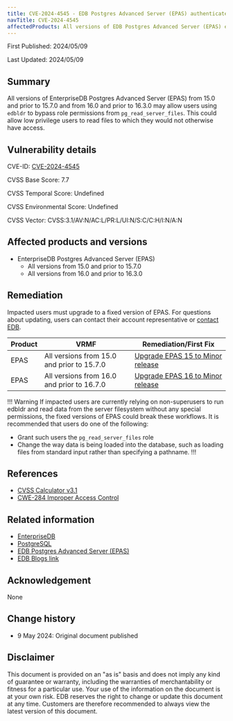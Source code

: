 ```yaml
---
title: CVE-2024-4545 - EDB Postgres Advanced Server (EPAS) authenticated file read permissions bypass using edbldr
navTitle: CVE-2024-4545
affectedProducts: All versions of EDB Postgres Advanced Server (EPAS) edbldr from 15.0 and prior to 15.7.0 and from 16.0 and prior to 16.3.0
---
```


First Published: 2024/05/09

Last Updated: 2024/05/09

## Summary

All versions of EnterpriseDB Postgres Advanced Server (EPAS) from 15.0 and prior to 15.7.0 and from 16.0 and prior to 16.3.0 may allow users using `edbldr` to bypass role permissions from `pg_read_server_files`. This could allow low privilege users to read files to which they would not otherwise have access.

## Vulnerability details

CVE-ID:   [CVE-2024-4545](https://cve.mitre.org/cgi-bin/cvename.cgi?name=CVE-2024-4545)

CVSS Base Score: 7.7

CVSS Temporal Score: Undefined

CVSS Environmental Score: Undefined

CVSS Vector: CVSS:3.1/AV:N/AC:L/PR:L/UI:N/S:C/C:H/I:N/A:N

## Affected products and versions

* EnterpriseDB Postgres Advanced Server (EPAS)
    * All versions from 15.0 and prior to 15.7.0 
    * All versions from 16.0 and prior to 16.3.0

## Remediation

Impacted users must upgrade to a fixed version of EPAS. For questions about updating, users can contact their account representative or [contact EDB](https://www.enterprisedb.com/contact).

| Product | VRMF | Remediation/First Fix |
|---------|------|-----------------------|
| EPAS | All versions from 15.0 and prior to 15.7.0 | [Upgrade EPAS 15 to Minor release](https://www.enterprisedb.com/docs/epas/15/upgrading/04_upgrading_an_installation_with_pg_upgrade/01_performing_an_upgrade/) |
| EPAS | All versions from 16.0 and prior to 16.7.0 | [Upgrade EPAS 16 to Minor release](https://www.enterprisedb.com/docs/epas/16/upgrading/minor_upgrade/) |

!!! Warning
If impacted users are currently relying on non-superusers to run edbldr and read data from the server filesystem without any special permissions, the fixed versions of EPAS could break these workflows. It is recommended that users do one of the following:
* Grant such users the `pg_read_server_files` role
* Change the way data is being loaded into the database, such as loading files from standard input rather than specifying a pathname.
!!!

## References

* [CVSS Calculator v3.1](https://www.first.org/cvss/calculator/3.1)
* [CWE-284 Improper Access Control](http://cwe.mitre.org/data/definitions/284.html)


## Related information

* [EnterpriseDB](https://www.enterprisedb.com/)
* [PostgreSQL](https://www.postgresql.org/)
* [EDB Postgres Advanced Server (EPAS)](https://www.enterprisedb.com/products/edb-postgres-advanced-server)
* [EDB Blogs link](https://enterprisedb.com/blog/)

## Acknowledgement

None

## Change history

* 9 May 2024: Original document published

## Disclaimer

This document is provided on an "as is" basis and does not imply any kind of guarantee or warranty, including the warranties of merchantability or fitness for a particular use. Your use of the information on the document is at your own risk. EDB reserves the right to change or update this document at any time. Customers are therefore recommended to always view the latest version of this document.
